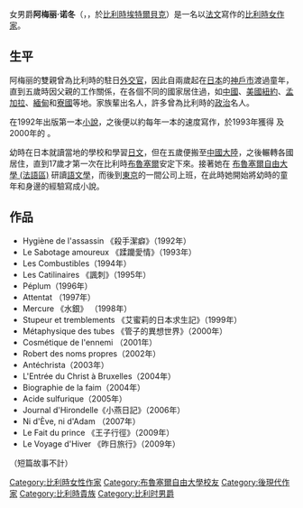 {{noteTA
|1=zh-cn:阿梅丽·诺冬; zh-tw:艾蜜莉·諾彤;
|2=zh-cn:阿梅丽; zh-tw:艾蜜莉;
}}
{{Infobox  person
| 前綴尊稱   = [[女男爵|Baroness]]
| name = '''阿梅丽·诺冬<br />Amélie Nothomb'''
| image = Amélie Nothomb.jpg
| imagesize = 220px
| pseudonym = Amélie Nothomb
| birthname = 
| birthdate = {{Birth date and age|1966|7|9}}
| birthplace = {{BEL}}[[埃特爾貝克|埃特爾貝克]]
| deathdate = 
| deathplace = 
| occupation = [[作家|作家]]
| 母校       = [[布魯塞爾自由大學_(法語區)|布魯塞爾自由大學]]
| nationality = {{BEL}}
| title         = [[女男爵|女男爵]]
}}
女男爵'''阿梅丽·诺冬'''（{{lang-fr|'''Amélie Nothomb'''}}，{{bd|1966年|7月9日}}，於[[比利時|比利時]][[埃特爾貝克|埃特爾貝克]]）是一名以[[法文|法文]]寫作的[[比利時|比利時]][[女作家|女作家]]。

== 生平 ==
阿梅丽的雙親曾為比利時的駐日[[外交官|外交官]]，因此自兩歲起在[[日本|日本]]的[[神戶市|神戶市]]渡過童年，直到五歲時因父親的工作關係，在各個不同的國家居住過，如[[中華人民共和國|中國]]、[[美國|美國]][[紐約|紐約]]、[[孟加拉|孟加拉]]、[[緬甸|緬甸]]和[[寮國|寮國]]等地。家族輩出名人，許多曾為比利時的[[政治|政治]]名人。

在1992年出版第一本[[小說|小說]]，之後便以約每年一本的速度寫作，於1993年獲得 {{tsl|en|Prix Alain-Fournier|富尼耶大獎}}及2000年的 {{tsl|en|Grand Prix du roman de l'Académie française|法蘭西學院小說大獎}}。

幼時在日本就讀當地的學校和學習[[日文|日文]]，但在五歲便搬至[[中國大陸|中國大陸]]，之後輾轉各國居住，直到17歲才第一次在比利時[[布魯塞爾|布魯塞爾]]安定下來。接著她在 [[布魯塞爾自由大學_(法語區)|布魯塞爾自由大學 (法語區)]] 研讀[[文字學|語文學]]，而後到[[東京|東京]]的一間公司上班，在此時她開始將幼時的童年和身邊的經驗寫成小說。
== 作品 ==
* Hygiène de l'assassin 《殺手潔癖》（1992年）
* Le Sabotage amoureux 《蹂躪愛情》（1993年）
* Les Combustibles（1994年）
* Les Catilinaires 《諷刺》（1995年）
* Péplum（1996年）
* Attentat （1997年）
* Mercure 《水銀》 （1998年）
* Stupeur et tremblements 《艾蜜莉的日本求生記》（1999年）
* Métaphysique des tubes 《管子的異想世界》（2000年）
* Cosmétique de l'ennemi （2001年）
* Robert des noms propres（2002年）
* Antéchrista（2003年）
* L'Entrée du Christ à Bruxelles（2004年）
* Biographie de la faim（2004年）
* Acide sulfurique（2005年）
* Journal d'Hirondelle《小燕日記》（2006年）
* Ni d'Ève, ni d'Adam （2007年）
* Le Fait du prince 《王子行徑》（2009年）
* Le Voyage d'Hiver 《昨日旅行》（2009年）
（短篇故事不計）


{{Authority control}}
{{DEFAULTSORT: Nothomb, Amelie}}
[[Category:比利時女性作家|Category:比利時女性作家]]
[[Category:布魯塞爾自由大學校友|Category:布魯塞爾自由大學校友]]
[[Category:後現代作家|Category:後現代作家]]
[[Category:比利時貴族|Category:比利時貴族]]
[[Category:比利时男爵|Category:比利时男爵]]